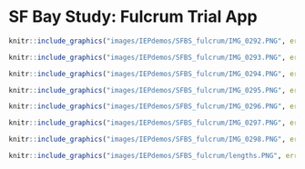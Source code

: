 # SF Bay Study: Fulcrum Trial App {#SFBSfulc}

```r
knitr::include_graphics("images/IEPdemos/SFBS_fulcrum/IMG_0292.PNG", error = FALSE)
```


```r
knitr::include_graphics("images/IEPdemos/SFBS_fulcrum/IMG_0293.PNG", error = FALSE)
```


```r
knitr::include_graphics("images/IEPdemos/SFBS_fulcrum/IMG_0294.PNG", error = FALSE)
```


```r
knitr::include_graphics("images/IEPdemos/SFBS_fulcrum/IMG_0295.PNG", error = FALSE)
```


```r
knitr::include_graphics("images/IEPdemos/SFBS_fulcrum/IMG_0296.PNG", error = FALSE)
```


```r
knitr::include_graphics("images/IEPdemos/SFBS_fulcrum/IMG_0297.PNG", error = FALSE)
```


```r
knitr::include_graphics("images/IEPdemos/SFBS_fulcrum/IMG_0298.PNG", error = FALSE)
```


```r
knitr::include_graphics("images/IEPdemos/SFBS_fulcrum/lengths.PNG", error = FALSE)
```


